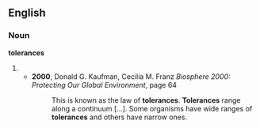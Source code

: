 ==English==

===Noun===
'''tolerances'''

# {{plural of|[[tolerance]]}}
#*'''2000''', Donald G. Kaufman, Cecilia M. Franz ''Biosphere 2000: Protecting Our Global Environment'', page 64
#*:This is known as the law of '''tolerances'''. '''Tolerances''' range along a continuum [...].  Some organisms have wide ranges of '''tolerances''' and others have narrow ones.
